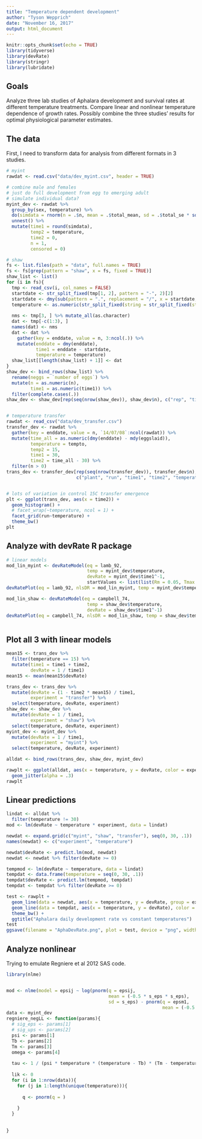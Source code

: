 ```yaml
---
title: "Temperature dependent development"
author: "Tyson Wepprich"
date: "November 16, 2017"
output: html_document
---
```


```r
knitr::opts_chunk$set(echo = TRUE)
library(tidyverse)
library(devRate)
library(stringr)
library(lubridate)

```

## Goals
Analyze three lab studies of Aphalara development and survival rates at different temperature treatments. Compare linear and nonlinear temperature dependence of growth rates. Possibly combine the three studies' results for optimal physiological parameter estimates.

## The data
First, I need to transform data for analysis from different formats in 3 studies.

```r
# myint
rawdat <- read.csv("data/dev_myint.csv", header = TRUE)

# combine male and females
# just do full development from egg to emerging adult
# simulate individual data?
myint_dev <- rawdat %>% 
  group_by(sex, temperature) %>% 
  do(simdata = rnorm(n = .$n, mean = .$total_mean, sd = .$total_se * sqrt(.$n))) %>% 
  unnest() %>% 
  mutate(time1 = round(simdata),
         temp2 = temperature,
         time2 = 0,
         n = 1,
         censored = 0)

# shaw
fs <- list.files(path = "data", full.names = TRUE)
fs <- fs[grep(pattern = "shaw", x = fs, fixed = TRUE)]
shaw_list <- list()
for (i in fs){
  tmp <- read_csv(i, col_names = FALSE)
  startdate <- str_split_fixed(tmp[1, 2], pattern = "-", 2)[2]
  startdate <- dmy(sub(pattern = ".", replacement = "/", x = startdate, fixed = TRUE))
  temperature <- as.numeric(str_split_fixed(string = str_split_fixed(string = i, pattern = "_", n = 3)[3], pattern = ".csv", n = 2)[1])
  
  nms <- tmp[3, ] %>% mutate_all(as.character)
  dat <- tmp[-c(1:3), ]
  names(dat) <- nms
  dat <- dat %>% 
    gather(key = enddate, value = n, 3:ncol(.)) %>% 
    mutate(enddate = dmy(enddate),
           time1 = enddate - startdate,
           temperature = temperature)
  shaw_list[[length(shaw_list) + 1]] <- dat
}
shaw_dev <- bind_rows(shaw_list) %>%
  rename(neggs = `number of eggs`) %>% 
  mutate(n = as.numeric(n),
         time1 = as.numeric(time1)) %>% 
  filter(complete.cases(.))
shaw_dev <- shaw_dev[rep(seq(nrow(shaw_dev)), shaw_dev$n), c("rep", "time1", "temperature")]


# temperature transfer
rawdat <- read_csv("data/dev_transfer.csv")
transfer_dev <- rawdat %>% 
  gather(key = enddate, value = n, `14/07/08`:ncol(rawdat)) %>% 
  mutate(time_all = as.numeric(dmy(enddate) - mdy(eggslaid)),
         temperature = tempto, 
         temp2 = 15,
         time1 = 30, 
         time2 = time_all - 30) %>% 
  filter(n > 0)
trans_dev <- transfer_dev[rep(seq(nrow(transfer_dev)), transfer_dev$n), 
                          c("plant", "run", "time1", "time2", "temperature", "temp2")]


# lots of variation in control 15C transfer emergence
plt <- ggplot(trans_dev, aes(x = time2)) + 
  geom_histogram() +
  # facet_wrap(~temperature, ncol = 1) +
  facet_grid(run~temperature) +
  theme_bw()
plt
```
## Analyze with devRate R package

```r
# linear models
mod_lin_myint <- devRateModel(eq = lamb_92,
                              temp = myint_dev$temperature,
                              devRate = myint_dev$time1^-1,
                              startValues <- list(list(Rm = 0.05, Tmax = 30, To = 10), list(T1 = 4)))
devRatePlot(eq = lamb_92, nlsDR = mod_lin_myint, temp = myint_dev$temperature, devRate = myint_dev$time1^-1)

mod_lin_shaw <- devRateModel(eq = campbell_74,
                              temp = shaw_dev$temperature,
                              devRate = shaw_dev$time1^-1)
devRatePlot(eq = campbell_74, nlsDR = mod_lin_shaw, temp = shaw_dev$temperature, devRate = shaw_dev$time1^-1)



```

## Plot all 3 with linear models

```r

mean15 <- trans_dev %>% 
  filter(temperature == 15) %>% 
  mutate(time1 = time1 + time2,
         devRate = 1 / time1)
mean15 <- mean(mean15$devRate)

trans_dev <- trans_dev %>% 
  mutate(devRate = (1 - time2 * mean15) / time1,
         experiment = "transfer") %>%
  select(temperature, devRate, experiment)
shaw_dev <- shaw_dev %>% 
  mutate(devRate = 1 / time1,
         experiment = "shaw") %>% 
  select(temperature, devRate, experiment)
myint_dev <- myint_dev %>% 
  mutate(devRate = 1 / time1,
         experiment = "myint") %>% 
  select(temperature, devRate, experiment)

alldat <- bind_rows(trans_dev, shaw_dev, myint_dev)

rawplt <- ggplot(alldat, aes(x = temperature, y = devRate, color = experiment)) +
  geom_jitter(alpha = .3)
rawplt

```

## Linear predictions

```r
lindat <- alldat %>% 
  filter(temperature != 30)
mod <- lm(devRate ~ temperature * experiment, data = lindat)

newdat <- expand.grid(c("myint", "shaw", "transfer"), seq(0, 30, .1))
names(newdat) <- c("experiment", "temperature")

newdat$devRate <- predict.lm(mod, newdat)
newdat <- newdat %>% filter(devRate >= 0)

tempmod <- lm(devRate ~ temperature, data = lindat)
tempdat <- data.frame(temperature = seq(0, 30, .1))
tempdat$devRate <- predict.lm(tempmod, tempdat)
tempdat <- tempdat %>% filter(devRate >= 0)

test <- rawplt +
  geom_line(data = newdat, aes(x = temperature, y = devRate, group = experiment)) +
  geom_line(data = tempdat, aes(x = temperature, y = devRate), color = "black") +
  theme_bw() +
  ggtitle("Aphalara daily development rate vs constant temperatures")
test
ggsave(filename = "AphaDevRate.png", plot = test, device = "png", width = 6, height = 5)

```



## Analyze nonlinear
Trying to emulate Regniere et al 2012 SAS code.

```r

library(nlme)


mod <- nlme(model = epsij ~ log(pnorm(q = epsij, 
                                      mean = (-0.5 * s_eps * s_eps), 
                                      sd = s_eps) - pnorm(q = epsm1,
                                                          mean = (-0.5 * s_eps * s_eps),
data <- myint_dev
regniere_negLL <- function(params){
  # sig_eps <- params[1]
  # sig_ups <- params[2]
  psi <- params[1]
  Tb <- params[2]
  Tm <- params[3]
  omega <- params[4]
  
  tau <- 1 / (psi * temperature * (temperature - Tb) * (Tm - temperature) ^ omega)
  
  lik <- 0
  for (i in 1:nrow(data)){
    for (j in 1:length(unique(temperature))){
      
      q <- pnorm(q = )
      
    }
  }
  
  
}


```

